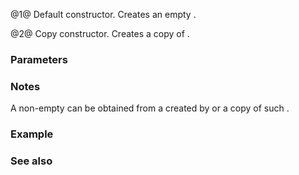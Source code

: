 {{cpp/utility/stacktrace_entry/title|stacktrace_entry}}
{{cpp/utility/stacktrace_entry/navbar}}
{{dcl begin}}
{{dcl | num=1 | since=c++23 |
constexpr stacktrace_entry() noexcept;
}}
{{dcl | num=2 | since=c++23 |
constexpr stacktrace_entry( const stacktrace_entry&amp; other ) noexcept;
}}
{{dcl end}}

@1@ Default constructor. Creates an empty {{tt|stacktrace_entry}}.

@2@ Copy constructor. Creates a copy of {{tt|other}}.

===Parameters===
{{par begin}}
{{par | other | another {{tt|stacktrace_entry}} to copy from}}
{{par end}}

===Notes===
A non-empty {{tt|stacktrace_entry}} can be obtained from a {{lc|std::basic_stacktrace}} created by {{lc|std::basic_stacktrace::current}} or a copy of such {{tt|std::basic_stacktrace}}.

===Example===
{{example}}

===See also===
{{dsc begin}}
{{dsc inc | cpp/utility/source_location/dsc constructor}}
{{dsc end}}

{{langlinks|es|ja|ru|zh}}